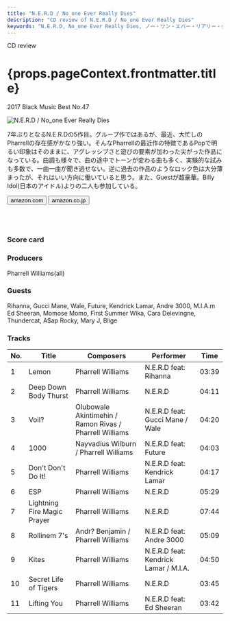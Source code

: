```yaml
---
title: "N.E.R.D / No_one Ever Really Dies"
description: "CD review of N.E.R.D / No_one Ever Really Dies"
keywords: "N.E.R.D, No_one Ever Really Dies, ノー・ワン・エバー・リアリー・ダイズ"
---
```




<p className="largeP">CD review</p>
<h1 className="h1--no--margin">{props.pageContext.frontmatter.title}</h1>
<p className="largeP"><Link to="/best50/2017/">2017 Black Music Best No.47</Link></p>

<Row  className="image-card-group">
	<Column colMd={"3"} colLg={"4"} noGutterMdLeft="">
       <ImageCard>

![N.E.R.D / No_one Ever Really Dies](../../images/cd/nerd3L.jpg) 

</ImageCard>
	</Column>
	<Column colMd={"4"} colLg={"8"} noGutterMdLeft="">
	<p>
	7年ぶりとなるN.E.R.Dの5作目。グループ作ではあるが、最近、大忙しのPharrellの存在感がかなり強い。そんなPharrellの最近作の特徴であるPopで明るい印象はそのままに、アグレッシブさと遊びの要素が加わった尖がった作品になっている。曲調も様々で、曲の途中でトーンが変わる曲も多く、実験的な試みも多数で、一曲一曲が聞き逃せない。逆に過去の作品のようなロック色は大分薄まったが、それはいい方向に働いていると思う。また、Guestが超豪華。Billy Idol(日本のアイドル)よりの二人も参加している。
	</p>
    <div>
	  <Button href="https://amzn.to/30urLpT" kind="primary" size="small" renderIcon={ArrowUpRight24}>
      amazon.com
    </Button>
    <Button href="https://amzn.to/3eDZbr6" kind="secondary" size="small" renderIcon={ArrowUpRight24}>
      amazon.co.jp
    </Button>
	</div>
	<a href="https://geo.music.apple.com/jp/album/no-one-ever-really-dies/1311935265?mt=1&app=music&ls=1&at=11lcug" style="display:inline-block;overflow:hidden;background:url(https://linkmaker.itunes.apple.com/ja-jp/lockup.svg?releaseDate=2017-12-15&kind=album&bubble=apple_music&style=mono-black) no-repeat;width:180px;height:45px;"></a>
	<a href="https://geo.music.apple.com/jp/album/no-one-ever-really-dies/1311935265?app=itunes&at=11lcug" style="display:inline-block;overflow:hidden;background:url(https://linkmaker.itunes.apple.com/ja-jp/badge-lrg.svg?releaseDate=2017-12-15T00:00:00Z&kind=album&bubble=itunes_music) no-repeat;width:140px;height:45px;"></a>
	</Column>
</Row>
<Row >
	<Column colMd={"4"} colLg={"4"} noGutterMdLeft="">
<div>
    <h3>Score card</h3>
	<SliderJS1 value="4" />
    <SliderJS2 value="2" />
	<SliderJS3 value="1" />
    <SliderJS4 value="9" />
</div>
</Column>
<Column colMd={"8"} colLg={"8"} noGutterMdLeft="">
<div>
<h3>Producers</h3>
<p>
Pharrell Williams(all)
</p>
<h3>Guests</h3>
<p>
Rihanna, Gucci Mane, Wale, Future, Kendrick Lamar, Andre 3000, M.I.A.m Ed Sheeran, Momose Momo, First Summer Wika, Cara Delevingne, Thundercat, A$ap Rocky, Mary J, Blige
</p>
</div>
</Column>
</Row>

<h3>Tracks</h3>

| No. |	 Title                      |	 Composers                                            |	 Performer                            | Time  |
| --- |	--------------------------- | ------------------------------------------------------- | ------------------------------------- | ----- |
| 1	  |	Lemon                      	| Pharrell Williams                                       |	N.E.R.D feat: Rihanna                 |	03:39 |
| 2	  |	Deep Down Body Thurst      	| Pharrell Williams                                       |	N.E.R.D                               |	04:11 |
| 3	  |	Voil?                      	| Olubowale Akintimehin / Ramon Rivas / Pharrell Williams |	N.E.R.D feat: Gucci Mane / Wale       |	04:20 |
| 4	  |	1000                       	| Nayvadius Wilburn / Pharrell Williams                   |	N.E.R.D feat: Future                  |	04:03 |
| 5	  |	Don't Don't Do It!         	| Pharrell Williams                                       |	N.E.R.D feat: Kendrick Lamar          |	04:17 |
| 6	  |	ESP                        	| Pharrell Williams                                       |	N.E.R.D                               |	05:29 |
| 7	  |	Lightning Fire Magic Prayer	| Pharrell Williams                                       |	N.E.R.D                               |	07:44 |
| 8	  |	Rollinem 7's               	| Andr? Benjamin / Pharrell Williams                      |	N.E.R.D feat: Andre 3000              |	05:09 |
| 9	  |	Kites                      	| Pharrell Williams                                       |	N.E.R.D feat: Kendrick Lamar / M.I.A. |	04:50 |
| 10  |	Secret Life of Tigers      	| Pharrell Williams                                       |	N.E.R.D                               |	03:45 |
| 11  |	Lifting You                	| Pharrell Williams                                       |	N.E.R.D feat: Ed Sheeran              |	03:42 |
